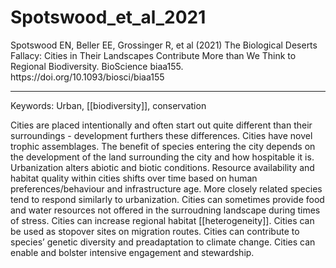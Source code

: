 # Spotswood_et_al_2021

Spotswood EN, Beller EE, Grossinger R, et al (2021) The Biological Deserts Fallacy: Cities in Their Landscapes Contribute More than We Think to Regional Biodiversity. BioScience biaa155. https://doi.org/10.1093/biosci/biaa155

---

Keywords: Urban, [[biodiversity]], conservation	 

Cities are placed intentionally and often start out quite different than their surroundings - development furthers these differences. Cities have novel trophic assemblages. The benefit of species entering the city depends on the development of the land surrounding the city and how hospitable it is. Urbanization alters abiotic and biotic conditions. Resource availability and habitat quality within cities shifts over time based on human preferences/behaviour and infrastructure age.  More closely related species tend to respond similarly to urbanization. Cities can sometimes provide food and water resources not offered in the surroudning landscape during times of stress. Cities can increase regional habitat [[heterogeneity]]. Cities can be used as stopover sites on migration routes. Cities can contribute to species' genetic diversity and preadaptation to climate change. Cities can enable and bolster intensive engagement and stewardship. 
